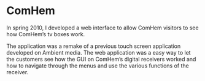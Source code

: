 
<Banner>
  <BannerItem image="/images/jon.jpg" />
</Banner >

<ProjectsSubmenu />

# ComHem

In spring 2010, I developed a web interface to allow ComHem visitors to see how ComHem’s tv boxes work.

The application was a remake of a previous touch screen application developed on Ambient media. The web application was a easy way to let the customers see how the GUI on ComHem’s digital receivers worked and how to navigate through the menus and use the various functions of the receiver.
